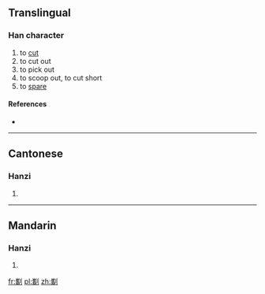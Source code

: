 ==Translingual==

===Han character===
{{Han char|rn=18|rad=刀|as=18|sn=20|four=|canj=山月中弓 (UBLN)}}

# to [[cut]]
# to cut out
# to pick out
# to scoop out, to cut short
# to [[spare]]

====References====
* {{Han ref|kx=0145.400|hdz=10363.030|uh=3512|ud=13586}}

----

==Cantonese==

===Hanzi===
{{yue-hanzi|jyut=|y=kwaai4}}

# {{defn|lang=yue|sort=刀18}}

----

==Mandarin==

===Hanzi===
{{cmn-hanzi|pin=[[xí]] ([[xi2]])|wg=hsi<sup>2</sup>}}

# {{defn|lang=cmn|sort=刀18}}

[[fr:㔒]]
[[pl:㔒]]
[[zh:㔒]]